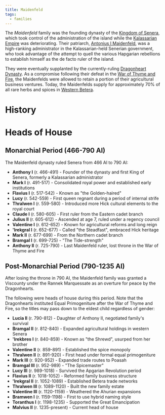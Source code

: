 ```yaml
---
title: Maidenfeld
tags:
  - families
---
```


<Stub />

The *Maidenfeld* family was the founding dynasty of the
[Kingdom of Senera](../locations/senera.mdx), which took control of the
administration of the island while the
[Kalassarian Empire](../locations/kalassaria.mdx) was deteriorating. Their
patriarch,
[Antonius I Maidenfeld](../languages/hickic/seneran/early-hick/names.mdx#antonius-i-maidenfeld),
was a high-ranking administrator in the Kalassarian-held Senerian government,
who took advantage of the attempt to quell the various Hapgarian rebellions to
establish himself as the de facto ruler of the island.

They were eventually supplanted by the currently-ruling
[Dragonheart Dynasty](./dragonheart.mdx). As a compromise following their defeat
in the [War of Thyme and Fire](../events/war-of-thyme-and-fire.mdx), the
Maidenfelds were allowed to retain a portion of their agricultural business
ventures. Today, the Maidenfelds supply for approximately 70% of all rare herbs
and spices in [Western Betera](../locations/betera/index.mdx).

# History

# Heads of House

## Monarchial Period (466-790 AI)

The Maidenfeld dynasty ruled Senera from 466 AI to 790 AI:

* **Anthony I** (r. 466-491) - Founder of the dynasty and first King of Senera,
  formerly a Kalassarian administrator
* **Mark I** (r. 491-517) - Consolidated royal power and established early
  institutions
* **Flavius I** (r. 517-542) - Known as "the Golden-haired"
* **Lucy** (r. 542-559) - First queen regnant during a period of internal strife
* **Thralwen I** (r. 559-580) - Introduced more Hick cultural elements to the
  royal court
* **Claude I** (r. 580-605) - First ruler from the Eastern cadet branch
* **Julius II** (r. 605-612) - Ascended at age 7, ruled under a regency council
* **Valentine I** (r. 612-652) - Known for agricultural reforms and long reign
* **'Irekgral I** (r. 652-677) - Called "the Steadfast", embraced Hick heritage
* **Mark II** (r. 677-699) - From the Northern cadet branch
* **Bramgal I** (r. 699-725) - "The Tide-strength"
* **Anthony II** (r. 725-790) - Last Maidenfeld ruler, lost throne in the War of
  Thyme and Fire

## Post-Monarchial Period (790-1235 AI)

After losing the throne in 790 AI, the Maidenfeld family was granted a Viscounty
under the Rannek Marquessate as an overture for peace by the Dragonhearts.

The following were heads of house during this period. Note that the Dragonhearts
instituted Equal Primogeniture after the War of Thyme and Fire, so the titles
may pass down to the eldest child regardless of gender:

* **Lucia II** (r. 790-812) - Daughter of Anthony II, negotiated family's
  survival
* **Bramgal II** (r. 812-840) - Expanded agricultural holdings in western Senera
* **'Irekbres I** (r. 840-859) - Known as "the Shrewd", usurped from her brother
* **Valentine II** (r. 859-891) - Established the spice monopoly
* **Thralwen II** (r. 891-920) - First head under formal equal primogeniture
* **Mark III** (r. 920-952) - Expanded trade routes to Poasah
* **Bramgal III** (r. 952-989) - "The Spicemaster"
* **Lucy III** (r. 989-1018) - Survived the Apgarian Revolution period
* **Flavius II** (r. 1018-1052) - Reformed family business structure
* **'Irekgral II** (r. 1052-1089) - Established Betera trade networks
* **Thralwen III** (r. 1089-1120) - Built the new family estate
* **Valentine III** (r. 1120-1159) - Weathered the Ahurian expansions
* **Bramwen I** (r. 1159-1198) - First to use hybrid naming style
* **Toranthus I** (r. 1198-1235) - Supported the Great Emancipation
* **Malvius II** (r. 1235-present) - Current head of house
